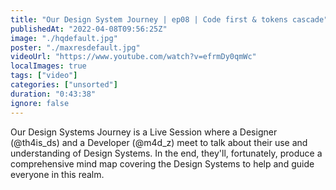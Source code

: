 ```yaml
---
title: "Our Design System Journey | ep08 | Code first & tokens cascade"
publishedAt: "2022-04-08T09:56:25Z"
image: "./hqdefault.jpg"
poster: "./maxresdefault.jpg"
videoUrl: "https://www.youtube.com/watch?v=efrmDy0qmWc"
localImages: true
tags: ["video"]
categories: ["unsorted"]
duration: "0:43:38"
ignore: false
---
```

Our Design Systems Journey is a Live Session where a Designer (@th4is_ds) and a Developer (@m4d_z) meet to talk about their use and understanding of Design Systems. In the end, they'll, fortunately, produce a comprehensive mind map covering the Design Systems to help and guide everyone in this realm.
